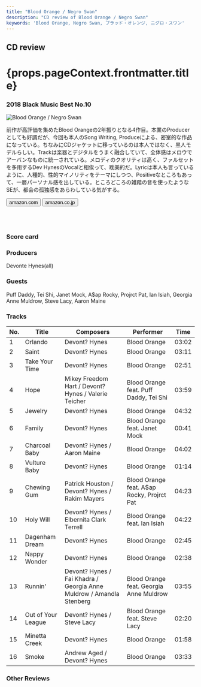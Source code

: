 ```yaml
---
title: "Blood Orange / Negro Swan"
description: "CD review of Blood Orange / Negro Swan"
keywords: 'Blood Orange, Negro Swan, ブラッド・オレンジ, ニグロ・スワン'
---
```






<h2>CD review</h2>
<h1 className="h1--no--margin">{props.pageContext.frontmatter.title}</h1>
<h3><Link to="/best50/2018/">2018 Black Music Best No.10</Link></h3>

<Row  className="image-card-group">
	<Column colMd={"4"} colLg={"4"} noGutterMdLeft="">
       <ImageCard>

![Blood Orange / Negro Swan](../../images/cd/bloodorange3L.jpg) 

</ImageCard>
	</Column>
	<Column colMd={"8"} colLg={"8"} noGutterMdLeft="">
	<p>
	前作が高評価を集めたBlood Orangeの2年振りとなる4作目。本業のProducerとしても好調だが、今回も本人のSong Writing, Produceによる、密室的な作品になっている。ちなみにCDジャケットに移っているのは本人ではなく、黒人モデルらしい。Trackは楽器とデジタルをうまく融合していて、全体感はメロウでアーバンなものに統一されている。メロディのクオリティは高く、ファルセットを多用するDev HynesのVocalと相俟って、耽美的だ。Lyricは本人も言っているように、人種的、性的マイノリティをテーマにしつつ、Positiveなところもあって、一層パーソナル感を出している。ところどころの雑踏の音を使ったようなSEが、都会の孤独感をあらわしている気がする。
	</p>
	<div>
	  <Button href="https://amzn.to/2NiBsl5" kind="primary" size="small" renderIcon={ArrowUpRight24}>
      amazon.com
      </Button>
      <Button href="https://amzn.to/3fPmOxY" kind="secondary" size="small" renderIcon={ArrowUpRight24}>
      amazon.co.jp
      </Button>
	</div>
	<a style="display:inline-block;overflow:hidden;background:url(https://linkmaker.itunes.apple.com/ja-jp/lockup.svg?releaseDate=2018-08-24&kind=album&bubble=apple_music&style=mono-black) no-repeat;width:180px;height:45px;" href="https://geo.music.apple.com/jp/album/negro-swan/1413298173?mt=1&app=music&ls=1&at=11lcug"></a>
	<a style="display:inline-block;overflow:hidden;background:url(https://linkmaker.itunes.apple.com/ja-jp/badge-lrg.svg?releaseDate=2018-08-24&kind=album&bubble=itunes_music) no-repeat;width:140px;height:45px;" href="https://geo.music.apple.com/jp/album/negro-swan/1413298173?app=itunes&at=11lcug"></a>
	</Column>
</Row>
<Row >
	<Column colMd={"4"} colLg={"4"} noGutterMdLeft="">
<div>
    <h3>Score card</h3>
	<SliderJS1 value="4" />
    <SliderJS2 value="1" />
	<SliderJS3 value="1" />
    <SliderJS4 value="9" />
</div>
</Column>
<Column colMd={"8"} colLg={"8"} noGutterMdLeft="">
<div>
<h3>Producers</h3>
<p>
Devonte Hynes(all)
</p>
<h3>Guests</h3>
<p>
Puff Daddy, Tei Shi, Janet Mock, A$ap Rocky, Projrct Pat, Ian Isiah, Georgia Anne Muldrow, Steve Lacy, Aaron Maine
</p>
</div>
</Column>
</Row>

<h3>Tracks</h3>

| No. |	 Title             |	 Composers                                                       |	 Performer                                |	 Time |
| --- |	------------------ | ------------------------------------------------------------------- | ------------------------------------------ | ----- |
| 1	  |	Orlando            | Devont? Hynes                                                       | Blood Orange                               |	03:02 |
| 2	  |	Saint              | Devont? Hynes                                                       | Blood Orange                               |	03:11 |
| 3	  |	Take Your Time     | Devont? Hynes                                                       | Blood Orange                               |	02:51 |
| 4	  |	Hope               | Mikey Freedom Hart / Devont? Hynes / Valerie Teicher                | Blood Orange feat. Puff Daddy, Tei Shi     |	03:59 |
| 5	  |	Jewelry            | Devont? Hynes                                                       | Blood Orange                               |	04:32 |
| 6	  |	Family             | Devont? Hynes                                                       | Blood Orange feat. Janet Mock              |	00:41 |
| 7	  |	Charcoal Baby      | Devont? Hynes / Aaron Maine                                         | Blood Orange                               |	04:02 |
| 8	  |	Vulture Baby       | Devont? Hynes                                                       | Blood Orange                               |	01:14 |
| 9	  |	Chewing Gum        | Patrick Houston / Devont? Hynes / Rakim Mayers                      | Blood Orange feat. A$ap Rocky, Projrct Pat |	04:23 |
| 10  |	Holy Will          | Devont? Hynes / Elbernita Clark Terrell                             | Blood Orange feat. Ian Isiah               |	04:22 |
| 11  |	Dagenham Dream     | Devont? Hynes                                                       | Blood Orange                               |	02:45 |
| 12  |	Nappy Wonder       | Devont? Hynes                                                       | Blood Orange                               |	02:38 |
| 13  |	Runnin'            | Devont? Hynes / Fai Khadra / Georgia Anne Muldrow / Amandla Stenberg| Blood Orange feat. Georgia Anne Muldrow    |	03:55 |
| 14  |	Out of Your League | Devont? Hynes / Steve Lacy                                          | Blood Orange feat. Steve Lacy              |	02:20 |
| 15  |	Minetta Creek      | Devont? Hynes                                                       | Blood Orange                               |	01:58 |
| 16  |	Smoke              | Andrew Aged / Devont? Hynes                                         | Blood Orange                               |	03:33 |

<h3>Other Reviews</h3>

<Row>
<Column colMd={3} colLg={3} noGutterMdLeft>
<Review1 />
</Column>
</Row>